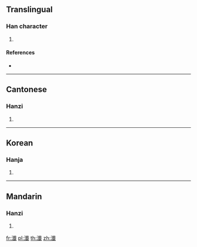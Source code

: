 ==Translingual==

===Han character===
{{Han char|rn=85|rad=水|as=17|sn=20|four=33150|canj=EOIM}}

# {{defn|Han|sort=水17}}

====References====
* {{Han ref|kx=0661.130|dkj=18706|dj=1071.010|hdz=31789.020|uh=7038|ud=28728|bh=F462|bd=62562}}

----

==Cantonese==

===Hanzi===
{{yue-hanzi|jyut=|y=chim1}}

# {{defn|lang=yue|sort=水17}}

----

==Korean==

===Hanja===
{{ko-hanja|hangeul=첨|eumhun=|rv=cheom|mr=ch'ŏm|y=chem}}

# {{defn|lang=ko|sort=水17}}

----

==Mandarin==

===Hanzi===
{{cmn-hanzi|pin=[[jiān]] ([[jian1]])|wg=chien<sup>1</sup>}}

# {{defn|lang=cmn|sort=水17}}

[[fr:瀸]]
[[pl:瀸]]
[[th:瀸]]
[[zh:瀸]]